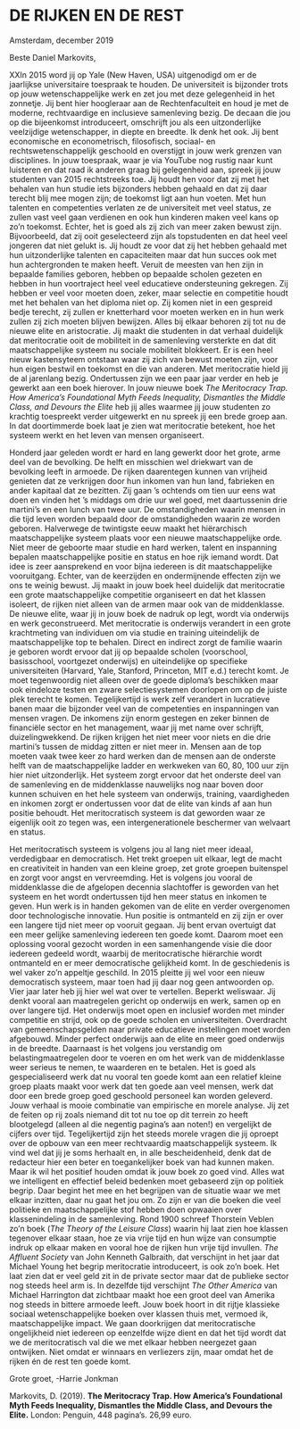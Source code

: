 
# DE RIJKEN EN DE REST



Amsterdam, december 2019



Beste Daniel Markovits,



XXIn 2015 word jij op Yale (New Haven, USA) uitgenodigd om er de jaarlijkse universitaire toespraak te houden. De universiteit is bijzonder trots op jouw wetenschappelijke werk en zet jou met deze gelegenheid in het zonnetje. Jij bent hier hoogleraar aan de Rechtenfaculteit en houd je met de moderne, rechtvaardige en inclusieve samenleving bezig. De decaan die jou op die bijeenkomst introduceert, omschrijft jou als een uitzonderlijke veelzijdige wetenschapper, in diepte en breedte. Ik denk het ook. Jij bent economische en econometrisch, filosofisch, sociaal- en rechtswetenschappelijk geschoold en overstijgt in jouw werk grenzen van disciplines. In jouw toespraak, waar je via YouTube nog rustig naar kunt luisteren en dat raad ik anderen graag bij gelegenheid aan, spreek jij jouw studenten van 2015 rechtstreeks toe. Jij houdt hen voor dat zij met het behalen van hun studie iets bijzonders hebben gehaald en dat zij daar terecht blij mee mogen zijn; de toekomst ligt aan hun voeten. Met hun talenten en competenties verlaten ze de universiteit met veel status, ze zullen vast veel gaan verdienen en ook hun kinderen maken veel kans op zo’n toekomst. Echter, het is goed als zij zich van meer zaken bewust zijn. Bijvoorbeeld, dat zij ooit geselecteerd zijn als topstudenten en dat heel veel jongeren dat niet gelukt is. Jij houdt ze voor dat zij het hebben gehaald met hun uitzonderlijke talenten en capaciteiten maar dat hun succes ook met hun achtergronden te maken heeft. Veruit de meesten van hen zijn in bepaalde families geboren, hebben op bepaalde scholen gezeten en hebben in hun voortraject heel veel educatieve ondersteuning gekregen. Zij hebben er veel voor moeten doen, zeker, maar selectie en competitie houdt met het behalen van het diploma niet op. Zij komen niet in een gespreid bedje terecht, zij zullen er knetterhard voor moeten werken en in hun werk zullen zij zich moeten blijven bewijzen. Alles bij elkaar behoren zij tot nu de nieuwe elite en aristocratie. Jij maakt die studenten in dat verhaal duidelijk dat meritocratie ooit de mobiliteit in de samenleving versterkte en dat dit maatschappelijke systeem nu sociale mobiliteit blokkeert. Er is een heel nieuw kastensyteem ontstaan waar zij zich van bewust moeten zijn, voor hun eigen bestwil en toekomst en die van anderen. 
Met meritocratie hield jij de al jarenlang bezig. Ondertussen zijn we een paar jaar verder en heb je gewerkt aan een boek hierover. In jouw nieuwe boek *The Meritocracy Trap. How America’s Foundational Myth Feeds Inequality, Dismantles the Middle Class, and Devours the Elite* heb jij alles waarmee jij jouw studenten zo krachtig toespreekt verder uitgewerkt en nu spreek jij een brede groep aan. In dat doortimmerde boek laat je zien wat meritocratie betekent, hoe het systeem werkt en het leven van mensen organiseert. 

           

Honderd jaar geleden wordt er hard en lang gewerkt door het grote, arme deel van de bevolking. De helft en misschien wel driekwart van de bevolking leeft in armoede. De rijken daarentegen kunnen van vrijheid genieten dat ze verkrijgen door hun inkomen van hun land, fabrieken en ander kapitaal dat ze bezitten. Zij gaan ’s ochtends om tien uur eens wat doen en vinden het ’s middags om drie uur wel goed, met daartussenin drie martini’s en een lunch van twee uur. De omstandigheden waarin mensen in die tijd leven worden bepaald door de omstandigheden waarin ze worden geboren. Halverwege de twintigste eeuw maakt het hiërarchisch maatschappelijke systeem plaats voor een nieuwe maatschappelijke orde. Niet meer de geboorte maar studie en hard werken, talent en inspanning bepalen maatschappelijke positie en status en hoe rijk iemand wordt. Dat idee is zeer aansprekend en voor bijna iedereen is dit maatschappelijke vooruitgang. Echter, van de keerzijden en ondermijnende effecten zijn we ons te weinig bewust. Jij maakt in jouw boek heel duidelijk dat meritocratie een grote maatschappelijke competitie organiseert en dat het klassen isoleert, de rijken niet alleen van de armen maar ook van de middenklasse. 
De nieuwe elite, waar jij in jouw boek de nadruk op legt, wordt via onderwijs en werk geconstrueerd. Met meritocratie is onderwijs verandert in een grote krachtmeting van individuen om via studie en training uiteindelijk de maatschappelijke top te behalen. Direct en indirect zorgt de familie waarin je geboren wordt ervoor dat jij op bepaalde scholen (voorschool, basisschool, voortgezet onderwijs) en uiteindelijke op specifieke universiteiten (Harvard, Yale, Stanford, Princeton, MIT e.d.) terecht komt. Je moet tegenwoordig niet alleen over de goede diploma’s beschikken maar ook eindeloze testen en zware selectiesystemen doorlopen om op de juiste plek terecht te komen. Tegelijkertijd is werk zelf verandert in lucratieve banen maar die  bijzonder veel van de competenties en inspanningen van mensen vragen. De inkomens zijn enorm gestegen en zeker binnen de financiële sector en het management, waar jij met name over schrijft, duizelingwekkend. De rijken krijgen het niet meer voor niets en die drie martini’s tussen de middag zitten er niet meer in. Mensen aan de top moeten vaak twee keer zo hard werken dan de mensen aan de onderste helft van de maatschappelijke ladder en werkweken van 60, 80, 100 uur zijn hier niet uitzonderlijk. Het systeem zorgt ervoor dat het onderste deel van de samenleving en de middenklasse nauwelijks nog naar boven door kunnen schuiven en het hele systeem van onderwijs, training, vaardigheden en inkomen zorgt er ondertussen voor dat de elite van kinds af aan hun positie behoudt. Het meritocratisch systeem is dat geworden waar ze eigenlijk ooit zo tegen was, een intergenerationele beschermer van welvaart en status. 




Het meritocratisch systeem is volgens jou al lang niet meer ideaal, verdedigbaar en democratisch. Het trekt groepen uit elkaar, legt de macht en creativiteit in handen van een kleine groep, zet grote groepen buitenspel en zorgt voor angst en vervreemding. Het is volgens jou vooral de middenklasse die de afgelopen decennia slachtoffer is geworden van het systeem en het wordt ondertussen tijd hen meer status en inkomen te geven. Hun werk is in handen gekomen van de elite en verder overgenomen door technologische innovatie. Hun positie is ontmanteld en zij zijn er over een langere tijd niet meer op vooruit gegaan. Jij bent ervan overtuigt dat een meer gelijke samenleving iedereen ten goede komt. Daarom moet een oplossing vooral gezocht worden in een samenhangende visie die door iedereen gedeeld wordt, waarbij de meritocratische hiërarchie wordt ontmanteld en er meer democratische gelijkheid komt. In de geschiedenis is wel vaker zo’n appeltje geschild. In 2015 pleitte jij wel voor een nieuw democratisch systeem, maar toen had jij daar nog geen antwoorden op. Vier jaar later heb jij hier wel wat over te vertellen. Beperkt weliswaar. Jij denkt vooral aan maatregelen gericht op onderwijs en werk, samen op en over langere tijd. Het onderwijs moet open en inclusief worden met minder competitie en strijd, ook op de goede scholen en universiteiten. Overdracht van gemeenschapsgelden naar private educatieve instellingen moet worden afgebouwd. Minder perfect onderwijs aan de elite en meer goed onderwijs in de breedte. Daarnaast is het volgens jou verstandig om belastingmaatregelen door te voeren en om het werk van de middenklasse weer serieus te nemen, te waarderen en te betalen. Het is goed als gespecialiseerd werk dat nu vooral ten goede komt aan een relatief kleine groep plaats maakt voor werk dat ten goede aan veel mensen, werk dat door een brede groep goed geschoold personeel kan worden geleverd.    
Jouw verhaal is mooie combinatie van empirische en morele analyse. Jij zet de feiten op rij zoals niemand dit tot nu toe op dit terrein zo heeft blootgelegd (alleen al die negentig pagina’s aan noten!) en vergelijkt de cijfers over tijd. Tegelijkertijd zijn het steeds morele vragen die jij oproept over de opbouw van een meer rechtvaardig maatschappelijk systeem. Ik vind wel dat jij je soms herhaalt en, in alle bescheidenheid, denk dat de redacteur hier een beter en toegankelijker boek van had kunnen maken. Maar ik wil het positief houden omdat ik jouw boek zo goed vind. Alles wat we intelligent en effectief beleid bedenken moet gebaseerd zijn op politiek begrip. Daar begint het mee en het begrijpen van de situatie waar we met elkaar inzitten, daar nu gaat het jou om. Zo zijn er van die boeken die veel politieke en maatschappelijke stof hebben doen opwaaien over klassenindeling in de samenleving. Rond 1900 schreef Thorstein Veblen zo’n boek (*The Theory of the Leisure Class*) waarin hij laat zien hoe klassen tegenover elkaar staan, hoe ze via vrije tijd en hun wijze van consumptie indruk op elkaar maken en vooral hoe de rijken hun vrije tijd invullen. *The Affluent Society* van John Kenneth Galbraith, dat verschijnt in het jaar dat Michael Young het begrip meritocratie introduceert, is ook zo’n boek. Het laat zien dat er veel geld zit in de private sector maar dat de publieke sector nog steeds heel arm is. In dezelfde tijd verschijnt *The Other America* van Michael Harrington dat zichtbaar maakt hoe een groot deel van Amerika nog steeds in bittere armoede leeft. Jouw boek hoort in dit rijtje klassieke sociaal wetenschappelijke boeken over klassen thuis met, vermoed ik,  maatschappelijke impact. We gaan doorkrijgen dat meritocratische ongelijkheid niet iedereen op eenzelfde wijze dient en dat het tijd wordt dat we de meritocratisch val die we met elkaar hebben neergezet gaan ontwijken. Niet omdat er winnaars en verliezers zijn, maar omdat het de rijken én de rest ten goede komt.   



Grote groet, -Harrie Jonkman



Markovits, D. (2019). **The Meritocracy Trap. How America’s Foundational Myth Feeds Inequality, Dismantles the Middle Class, and Devours the Elite.** London: Penguin, 448 pagina’s. 26,99 euro.









